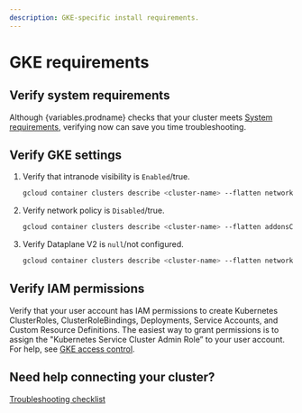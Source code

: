 ```yaml
---
description: GKE-specific install requirements.
---
```



# GKE requirements

## Verify system requirements

Although {variables.prodname} checks that your cluster meets [System requirements](system-requirements.mdx), verifying now can save you time troubleshooting.

## Verify GKE settings

1. Verify that intranode visibility is `Enabled`/true.

   ```bash
   gcloud container clusters describe <cluster-name> --flatten networkConfig.enableIntraNodeVisibility
   ```

1. Verify network policy is `Disabled`/true.

   ```bash
   gcloud container clusters describe <cluster-name> --flatten addonsConfig.networkPolicyConfig.disabled
   ```

1. Verify Dataplane V2 is `null`/not configured.

   ```bash
   gcloud container clusters describe <cluster-name> --flatten networkConfig.datapathProvider
   ```

## Verify IAM permissions

Verify that your user account has IAM permissions to create Kubernetes ClusterRoles, ClusterRoleBindings, Deployments, Service Accounts, and Custom Resource Definitions. The easiest way to grant permissions is to assign the "Kubernetes Service Cluster Admin Role” to your user account. For help, see [GKE access control](https://cloud.google.com/kubernetes-engine/docs/how-to/role-based-access-control).

## Need help connecting your cluster?

[Troubleshooting checklist](../checklist.mdx)
